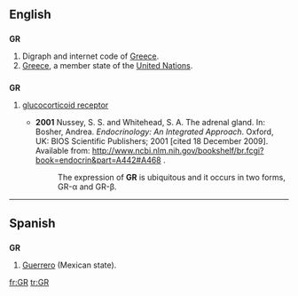 {{also|gr|.gr|gr.}}
==English==

==={{abbreviation}}===
'''GR'''

# Digraph and internet code of [[Greece]].
# [[Greece]], a member state of the [[United Nations]].

==={{initialism}}===
'''GR'''

# {{biochemistry}} [[glucocorticoid receptor]]
#* '''2001''' Nussey, S. S. and Whitehead, S. A. The adrenal gland. In: Bosher, Andrea. ''Endocrinology: An Integrated Approach''. Oxford, UK: BIOS Scientific Publishers; 2001 [cited 18 December 2009]. Available from: http://www.ncbi.nlm.nih.gov/bookshelf/br.fcgi?book=endocrin&part=A442#A468 .
#*: The expression of '''GR''' is ubiquitous and it occurs in two forms, GR-α and GR-β.

----

==Spanish==

==={{abbreviation|es}}===
'''GR'''

# [[Guerrero]] (Mexican state).

[[fr:GR]]
[[tr:GR]]
